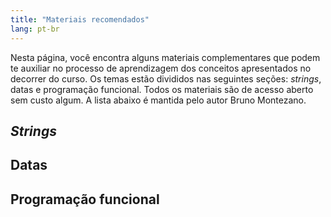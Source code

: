 ```yaml
---
title: "Materiais recomendados"
lang: pt-br
---
```


Nesta página, você encontra alguns materiais complementares
que podem te auxiliar no processo de aprendizagem dos conceitos
apresentados no decorrer do curso. Os temas
estão divididos nas seguintes seções:
*strings*, datas e programação funcional.
Todos os materiais são de acesso aberto sem custo algum.
A lista abaixo é mantida pelo autor Bruno Montezano.

## *Strings*

## Datas

## Programação funcional